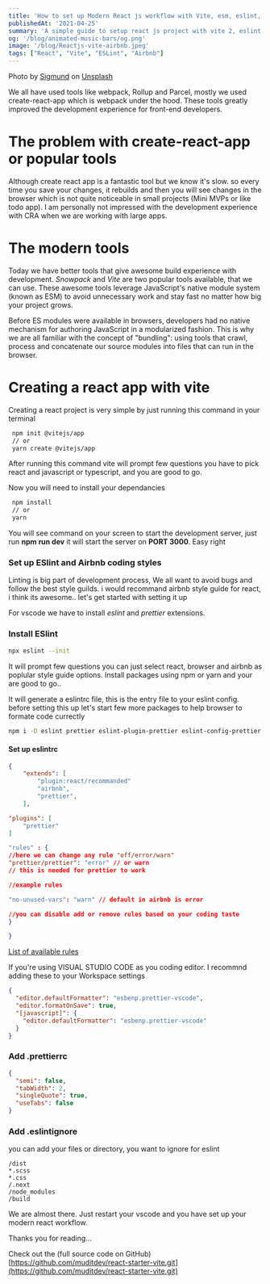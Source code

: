 ```yaml
---
title: 'How to set up Modern React js workflow with Vite, esm, eslint, airbnb and prettier'
publishedAt: '2021-04-25'
summary: 'A simple guide to setup react js project with vite 2, eslint and airbnb goodness'
og: '/blog/animated-music-bars/og.png'
image: '/blog/Reactjs-vite-airbnb.jpeg'
tags: ["React", "Vite", "ESLint", "Airbnb"]
--- 
```


Photo by <a href="https://unsplash.com/@sigmund?utm_source=unsplash&utm_medium=referral&utm_content=creditCopyText">Sigmund</a> on <a href="https://unsplash.com/s/photos/girl-code?utm_source=unsplash&utm_medium=referral&utm_content=creditCopyText">Unsplash</a>

We all have used tools like webpack, Rollup and Parcel, mostly we used create-react-app which is webpack under the hood. These tools greatly improved the development experience for front-end developers.

# The problem with create-react-app or popular tools

Although create react app is a fantastic tool but we know it's slow. so every time you save your changes, it rebuilds and then you will see changes in the browser which is not quite noticeable in small projects (Mini MVPs or like todo app). I am personally not impressed with the development experience with CRA when we are working with large apps.

# The modern tools

Today we have better tools that give awesome build experience with development. _Snowpack_ and _Vite_ are two popular tools available, that we can use. These awesome tools leverage JavaScript's native module system (known as ESM) to avoid unnecessary work and stay fast no matter how big your project grows.

Before ES modules were available in browsers, developers had no native mechanism for authoring JavaScript in a modularized fashion. This is why we are all familiar with the concept of "bundling": using tools that crawl, process and concatenate our source modules into files that can run in the browser.

# Creating a react app with vite

Creating a react project is very simple by just running this command in your terminal

```bash
 npm init @vitejs/app
 // or
 yarn create @vitejs/app
```

After running this command vite will prompt few questions you have to pick react and javascript or typescript, and you are good to go.

Now you will need to install your dependancies

```bash
 npm install
 // or
 yarn
```

You will see command on your screen to start the development server, just run **npm run dev** it will start the server on **PORT 3000**.
Easy right

### Set up ESlint and Airbnb coding styles

Linting is big part of development process, We all want to avoid bugs and follow the best style guilds.
i would recommand airbnb style guide for react, i think its awesome..
let's get started with setting it up

For vscode we have to install _eslint_ and _prettier_ extensions.

### Install ESlint

```bash
npx eslint --init
```

It will prompt few questions you can just select react, browser and airbnb as poplular style guide options.
Install packages using npm or yarn and your are good to go..

It will generate a eslintrc file, this is the entry file to your eslint config. before setting this up let's start few more packages to help browser to formate code currectly

```bash
npm i -D eslint prettier eslint-plugin-prettier eslint-config-prettier

```

#### Set up eslintrc

```json
{
	"extends": [
		"plugin:react/recommanded"
		"airbnb",
		"prettier",
	],

"plugins": [
	"prettier"
]

"rules" : {
//here we can change any rule "off/error/warn"
"prettier/prettier": "error" // or warn
// this is needed for prettier to work

//example rules

"no-unused-vars": "warn" // default in airbnb is error

//you can disable add or remove rules based on your coding taste
}

}
```

[List of available rules](https://eslint.org/docs/rules/)

If you're using VISUAL STUDIO CODE as you coding editor. I recommnd adding these to your Workspace settings

```json
{
  "editor.defaultFormatter": "esbenp.prettier-vscode",
  "editor.formatOnSave": true,
  "[javascript]": {
    "editor.defaultFormatter": "esbenp.prettier-vscode"
  }
}
```

### Add .prettierrc

```json
{
  "semi": false,
  "tabWidth": 2,
  "singleQuote": true,
  "useTabs": false
}
```

### Add .eslintignore

you can add your files or directory, you want to ignore for eslint

```
/dist
*.scss
*.css
/.next
/node_modules
/build
```

We are almost there. Just restart your vscode and you have set up your modern react workflow.

Thanks you for reading...

Check out the (full source code on GitHub)
[https://github.com/muditdev/react-starter-vite.git](https://github.com/muditdev/react-starter-vite.git)

